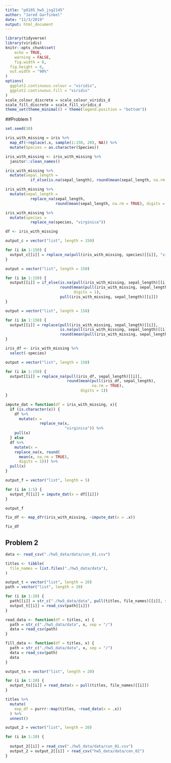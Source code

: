 ```yaml
---
title: "p8105_hw5_jsg2145"
author: "Jared Garfinkel"
date: "11/3/2019"
output: html_document
---
```


```r
library(tidyverse)
library(viridis)
knitr::opts_chunk$set(
	echo = TRUE,
	warning = FALSE,
	fig.width = 8, 
  fig.height = 6,
  out.width = "90%"
)
options(
  ggplot2.continuous.colour = "viridis",
  ggplot2.continuous.fill = "viridis"
)
scale_colour_discrete = scale_colour_viridis_d
scale_fill_discrete = scale_fill_viridis_d
theme_set(theme_minimal() + theme(legend.position = "bottom"))
```

##Problem 1

```r
set.seed(10)

iris_with_missing = iris %>% 
  map_df(~replace(.x, sample(1:150, 20), NA)) %>%
  mutate(Species = as.character(Species))
```

```r
iris_with_missing <- iris_with_missing %>% 
  janitor::clean_names()
```


```r
iris_with_missing %>% 
  mutate(sepal_length =
           if_else(is.na(sepal_length), round(mean(sepal_length, na.rm = TRUE), digits = 1), sepal_length))
```

```r
iris_with_missing %>% 
  mutate(sepal_length = 
           replace_na(sepal_length, 
                      round(mean(sepal_length, na.rm = TRUE), digits = 1)))
```

```r
iris_with_missing %>% 
  mutate(species = 
           replace_na(species, "virginica"))
```


```r
df <- iris_with_missing
```

```r
output_c = vector("list", length = 150)

for (i in 1:150) {
  output_c[[i]] = replace_na(pull(iris_with_missing, species)[[i]], "virginica")
}
```

```r
output = vector("list", length = 150)

for (i in 1:150) {
  output[[i]] = if_else(is.na(pull(iris_with_missing, sepal_length)[[i]]),
                        round(mean(pull(iris_with_missing, sepal_length), na.rm = TRUE),
                              digits = 1), 
                        pull(iris_with_missing, sepal_length)[[i]])
}
```

```r
output = vector("list", length = 150)

for (i in 1:150) {
  output[[i]] = replace(pull(iris_with_missing, sepal_length)[[i]], 
                        is.na(pull(iris_with_missing, sepal_length)[[i]]), 
                        round(mean(pull(iris_with_missing, sepal_length), na.rm = TRUE), digits = 1))
}
```

```r
iris_df <- iris_with_missing %>% 
  select(-species)

output = vector("list", length = 150)

for (i in 1:150) {
  output[[i]] = replace_na(pull(iris_df, sepal_length)[[i]], 
                           round(mean(pull(iris_df, sepal_length), 
                                      na.rm = TRUE), 
                                 digits = 1))
}
```


```r
impute_dat = function(df = iris_with_missing, x){
  if (is.character(x)) {
    df %>% 
      mutate(x = 
               replace_na(x,
                          "virginica")) %>% 
    pull(x)
  } else
  df %>% 
    mutate(x = 
    replace_na(x, round(
      mean(x, na.rm = TRUE),
      digits = 1))) %>% 
  pull(x)
}
```

```r
output_f = vector("list", length = 5)

for (i in 1:5) {
  output_f[[i]] = impute_dat(x = df[[i]])
}

output_f
```

```r
fix_df <- map_dfr(iris_with_missing, ~impute_dat(x = .x))

fix_df
```


## Problem 2

```r
data <- read_csv("./hw5_data/data/con_01.csv")
```


```r
titles <- tibble(
  file_names = list.files("./hw5_data/data"),
)
```

```r
output_t = vector("list", length = 20)
path = vector("list", length = 20)

for (i in 1:20) {
  path[[i]] = str_c("./hw5_data/data", pull(titles, file_names)[[i]], sep = "/")
  output_t[[i]] = read_csv(path[[i]])
}
```


```r
read_data <- function(df = titles, x) {
  path = str_c("./hw5_data/data", x, sep = "/")
  data = read_csv(path)
}
```

```r
fill_data <- function(df = titles, x) {
  path = str_c("./hw5_data/data", x, sep = "/")
  data = read_csv(path)
  data
}
```


```r
output_ts = vector("list", length = 20)

for (i in 1:20) {
  output_ts[[i]] = read_data(x = pull(titles, file_names)[[i]])
}
```

```r
titles %>% 
  mutate(
    exp_df = purrr::map(titles, ~read_data(x = .x))
  ) %>% 
  unnest()
```

```r
output_2 = vector("list", length = 20)

for (i in 1:20) {
  
  output_2[[i]] = read_csv("./hw5_data/data/con_01.csv")
  output_2 = output_2[[i]] + read_csv("hw5_data/data/con_02")
}
```

